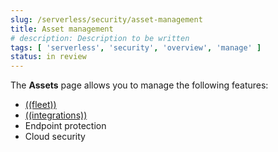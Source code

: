 ```yaml
---
slug: /serverless/security/asset-management
title: Asset management
# description: Description to be written
tags: [ 'serverless', 'security', 'overview', 'manage' ]
status: in review
---
```


The **Assets** page allows you to manage the following features:

* [((fleet))](((fleet-guide))/manage-agents-in-fleet.html)
* [((integrations))](((fleet-guide))/integrations.html)
* <DocLink slug="/serverless/security/manage-endpoint-protection">Endpoint protection</DocLink>
* <DocLink slug="/serverless/security/cloud-native-security-overview">Cloud security</DocLink>
